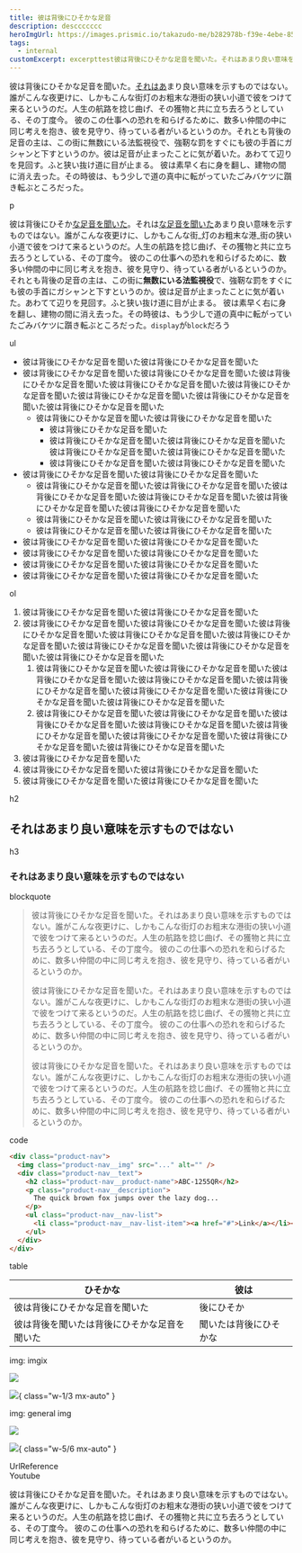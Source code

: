 ```yaml
---
title: 彼は背後にひそかな足音
description: desccccccc
heroImgUrl: https://images.prismic.io/takazudo-me/b282978b-f39e-4ebe-8505-ae0e61b8f79b_2021-11-12_16-47-15.jpg
tags:
  - internal
customExcerpt: excerpttest彼は背後にひそかな足音を聞いた。それはあまり良い意味を示すものではない。誰がこんな夜更けに、しかもこんな街灯のお粗末な港街の狭い小道で彼をつけて来るというのだ。人生の航路を捻じ曲げ、その獲物と共に立ち去ろうとしている、その丁度今。 彼のこの仕事への恐れを和らげるために、数多い仲間の中に同じ考えを抱き、彼を見守り、待っている者がいるというのか。それとも背後の足音の主は、この街に無数にいる法監視役で、強靭な罰をすぐにも彼の手首にガシャンと下すというのか。彼は足音が止まったことに気が着いた。あわてて辺りを見回す。ふと狭い抜け道に目が止まる。 彼は素早く右に身を翻し、建物の間に消え去った。その時彼は、もう少しで道の真中に転がっていたごみバケツに躓き転ぶところだった。
---
```


<Intro>

彼は背後にひそかな足音を聞いた。[それはあ](/)まり良い意味を示すものではない。誰がこんな夜更けに、しかもこんな街灯のお粗末な港街の狭い小道で彼をつけて来るというのだ。人生の航路を捻じ曲げ、その獲物と共に立ち去ろうとしている、その丁度今。 彼のこの仕事への恐れを和らげるために、数多い仲間の中に同じ考えを抱き、彼を見守り、待っている者がいるというのか。それとも背後の足音の主は、この街に無数にいる法監視役で、強靭な罰をすぐにも彼の手首にガシャンと下すというのか。彼は足音が止まったことに気が着いた。あわてて辺りを見回す。ふと狭い抜け道に目が止まる。 彼は素早く右に身を翻し、建物の間に消え去った。その時彼は、もう少しで道の真中に転がっていたごみバケツに躓き転ぶところだった。

</Intro>
<Body>

<div style={{ background: 'orange' }}>p</div>

彼は背後にひそか[な足音を聞いた](https://xxxxexample.com)。それは[な足音を聞いた](https://example.com)あまり良い意味を示すものではない。誰がこんな夜更けに、しかもこんな街_灯のお粗末な港_街の狭い小道で彼をつけて来るというのだ。人生の航路を捻じ曲げ、その獲物と共に立ち去ろうとしている、その丁度今。 彼のこの仕事への恐れを和らげるために、数多い仲間の中に同じ考えを抱き、彼を見守り、待っている者がいるというのか。それとも背後の足音の主は、この街に**無数にいる法監視役**で、強靭な罰をすぐにも彼の手首にガシャンと下すというのか。彼は足音が止まったことに気が着いた。あわてて辺りを見回す。ふと狭い抜け道に目が止まる。 彼は素早く右に身を翻し、建物の間に消え去った。その時彼は、もう少しで道の真中に転がっていたごみバケツに躓き転ぶところだった。`display`が`block`だろう

<div style={{ background: 'orange' }}>ul</div>

- 彼は背後にひそかな足音を聞いた彼は背後にひそかな足音を聞いた
- 彼は背後にひそかな足音を聞いた彼は背後にひそかな足音を聞いた彼は背後にひそかな足音を聞いた彼は背後にひそかな足音を聞いた彼は背後にひそかな足音を聞いた彼は背後にひそかな足音を聞いた彼は背後にひそかな足音を聞いた彼は背後にひそかな足音を聞いた
  - 彼は背後にひそかな足音を聞いた彼は背後にひそかな足音を聞いた
    - 彼は背後にひそかな足音を聞いた
    - 彼は背後にひそかな足音を聞いた彼は背後にひそかな足音を聞いた彼は背後にひそかな足音を聞いた彼は背後にひそかな足音を聞いた
    - 彼は背後にひそかな足音を聞いた彼は背後にひそかな足音を聞いた
- 彼は背後にひそかな足音を聞いた彼は背後にひそかな足音を聞いた
  - 彼は背後にひそかな足音を聞いた彼は背後にひそかな足音を聞いた彼は背後にひそかな足音を聞いた彼は背後にひそかな足音を聞いた彼は背後にひそかな足音を聞いた彼は背後にひそかな足音を聞いた
  - 彼は背後にひそかな足音を聞いた彼は背後にひそかな足音を聞いた
  - 彼は背後にひそかな足音を聞いた彼は背後にひそかな足音を聞いた
- 彼は背後にひそかな足音を聞いた彼は背後にひそかな足音を聞いた
- 彼は背後にひそかな足音を聞いた彼は背後にひそかな足音を聞いた
- 彼は背後にひそかな足音を聞いた彼は背後にひそかな足音を聞いた
- 彼は背後にひそかな足音を聞いた彼は背後にひそかな足音を聞いた

<div style={{ background: 'orange' }}>ol</div>

1. 彼は背後にひそかな足音を聞いた彼は背後にひそかな足音を聞いた
2. 彼は背後にひそかな足音を聞いた彼は背後にひそかな足音を聞いた彼は背後にひそかな足音を聞いた彼は背後にひそかな足音を聞いた彼は背後にひそかな足音を聞いた彼は背後にひそかな足音を聞いた彼は背後にひそかな足音を聞いた彼は背後にひそかな足音を聞いた
    1. 彼は背後にひそかな足音を聞いた彼は背後にひそかな足音を聞いた彼は背後にひそかな足音を聞いた彼は背後にひそかな足音を聞いた彼は背後にひそかな足音を聞いた彼は背後にひそかな足音を聞いた彼は背後にひそかな足音を聞いた彼は背後にひそかな足音を聞いた
    2. 彼は背後にひそかな足音を聞いた彼は背後にひそかな足音を聞いた彼は背後にひそかな足音を聞いた彼は背後にひそかな足音を聞いた彼は背後にひそかな足音を聞いた彼は背後にひそかな足音を聞いた彼は背後にひそかな足音を聞いた彼は背後にひそかな足音を聞いた
3. 彼は背後にひそかな足音を聞いた
4. 彼は背後にひそかな足音を聞いた彼は背後にひそかな足音を聞いた
5. 彼は背後にひそかな足音を聞いた彼は背後にひそかな足音を聞いた

<div style={{ background: 'orange' }}>h2</div>

## それはあまり良い意味を示すものではない

<div style={{ background: 'orange' }}>h3</div>

### それはあまり良い意味を示すものではない

<div style={{ background: 'orange' }}>blockquote</div>

> 彼は背後にひそかな足音を聞いた。それはあまり良い意味を示すものではない。誰がこんな夜更けに、しかもこんな街灯のお粗末な港街の狭い小道で彼をつけて来るというのだ。人生の航路を捻じ曲げ、その獲物と共に立ち去ろうとしている、その丁度今。 彼のこの仕事への恐れを和らげるために、数多い仲間の中に同じ考えを抱き、彼を見守り、待っている者がいるというのか。
>
> 彼は背後にひそかな足音を聞いた。それはあまり良い意味を示すものではない。誰がこんな夜更けに、しかもこんな街灯のお粗末な港街の狭い小道で彼をつけて来るというのだ。人生の航路を捻じ曲げ、その獲物と共に立ち去ろうとしている、その丁度今。 彼のこの仕事への恐れを和らげるために、数多い仲間の中に同じ考えを抱き、彼を見守り、待っている者がいるというのか。
>
> 彼は背後にひそかな足音を聞いた。それはあまり良い意味を示すものではない。誰がこんな夜更けに、しかもこんな街灯のお粗末な港街の狭い小道で彼をつけて来るというのだ。人生の航路を捻じ曲げ、その獲物と共に立ち去ろうとしている、その丁度今。 彼のこの仕事への恐れを和らげるために、数多い仲間の中に同じ考えを抱き、彼を見守り、待っている者がいるというのか。

<div style={{ background: 'orange' }}>code</div>

```html
<div class="product-nav">
  <img class="product-nav__img" src="..." alt="" />
  <div class="product-nav__text">
    <h2 class="product-nav__product-name">ABC-1255QR</h2>
    <p class="product-nav__description">
      The quick brown fox jumps over the lazy dog...
    </p>
    <ul class="product-nav__nav-list">
      <li class="product-nav__nav-list-item"><a href="#">Link</a></li><li class="product-nav__nav-list-item"><a href="#">Link</a></li>
    </ul>
  </div>
</div>
```

<div style={{ background: 'orange' }}>table</div>

| ひそかな | 彼は |
| - | - |
| 彼は背後にひそかな足音を聞いた | 後にひそか |
| 彼は背後を聞いたは背後にひそかな足音を聞いた | 聞いたは背後にひそかな |

<div style={{ background: 'orange' }}>img: imgix</div>

![](https://images.prismic.io/takazudo-me/05afbaa5-5aa4-44fb-a140-8bcf9fe811be_IMG_9425.jpg?auto=compress,format&fit=crop&w=1200&h=400)

![](https://images.prismic.io/takazudo-me/05afbaa5-5aa4-44fb-a140-8bcf9fe811be_IMG_9425.jpg?auto=compress,format&fit=crop&w=900&h=1800){ class="w-1/3 mx-auto" }

<div style={{ background: 'orange' }}>img: general img</div>

![](https://placekitten.com/300/200)

![](https://placekitten.com/1000/1000){ class="w-5/6 mx-auto" }

<div style={{ background: 'orange' }}>UrlReference</div>

<UrlReference title="BEM" url="https://en.bem.info/" />

<UrlReference title="The quick brown fox jumps over the lazy dog. " url="https://en.bem.infojoaisdjfoiajdf.asjdiofajsdf.asdjfoiajsdfoia.fjaoisdfjioasdfjioasf.jaoisdfjo/" />

<UrlReference title="The quick brown fox jumps over the lazy dog. " url="https://en.bem.infojoaisdjfoiajdf.asjdiofajsdf.asdjfoiajsdfoia.fjaoisdfjioasdfjioasf.jaoisdfjo/jaoisdfjo/jaoisdfjo/jaoisdfjo/jaoisdfjo/jaoisdfjo/jaoisdfjo/jaoisdfjo/jaoisdfjo/jaoisdfjo/jaoisdfjo/jaoisdfjo/" />

<div style={{ background: 'orange' }}>Youtube</div>

<Youtube url="https://youtu.be/UqFxK9eoZYE" />

</Body>

<Outro>

彼は背後にひそかな足音を聞いた。それはあまり良い意味を示すものではない。誰がこんな夜更けに、しかもこんな街灯のお粗末な港街の狭い小道で彼をつけて来るというのだ。人生の航路を捻じ曲げ、その獲物と共に立ち去ろうとしている、その丁度今。 彼のこの仕事への恐れを和らげるために、数多い仲間の中に同じ考えを抱き、彼を見守り、待っている者がいるというのか。

</Outro>